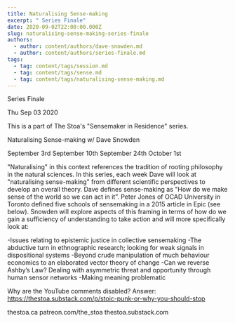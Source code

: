```yaml
---
title: Naturalising Sense-making
excerpt: " Series Finale"
date: 2020-09-02T22:00:00.000Z
slug: naturalising-sense-making-series-finale
authors:
  - author: content/authors/dave-snowden.md
  - author: content/authors/series-finale.md
tags:
  - tag: content/tags/session.md
  - tag: content/tags/sense.md
  - tag: content/tags/naturalising-sense-making.md
---
```




 Series Finale

Thu Sep 03 2020

This is a part of The Stoa's "Sensemaker in Residence" series. 

Naturalising Sense-making w/ Dave Snowden

September 3rd
September 10th
September 24th
October 1st

"Naturalising" in this context references the tradition of rooting philosophy in the natural sciences. In this series, each week Dave will look at "naturalising sense-making" from different scientific perspectives to develop an overall theory. Dave defines sense-making as "How do we make sense of the world so we can act in it”. Peter Jones of OCAD University in Toronto defined five schools of sensemaking in a 2015 article in Epic (see below). Snowden will explore aspects of this framing in terms of how do we gain a sufficiency of understanding to take action and will more specifically look at:

-Issues relating to epistemic justice in collective sensemaking
-The abductive turn in ethnographic research; looking for weak signals in dispositional systems
-Beyond crude manipulation of much behaviour economics to an elaborated vector theory of change
-Can we reverse Ashby’s Law? Dealing with asymmetric threat and opportunity through human sensor networks
-Making meaning problematic

Why are the YouTube comments disabled? Answer: https://thestoa.substack.com/p/stoic-punk-or-why-you-should-stop

thestoa.ca
patreon.com/the_stoa
thestoa.substack.com


